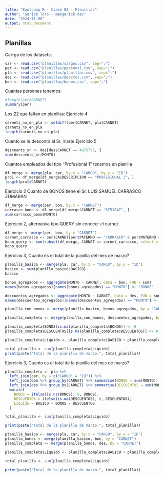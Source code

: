 ```yaml
---
title: "Bootcamp R - Clase 02 - Planillas"
author: "Gerick Toro - me@gerick.dev"
date: "2024-11-08"
output: html_document
---
```


## Planillas

Carrga de los datasets:

```r
car <- read.csv("planillas/cargos.csv", sep=";")
per <- read.csv("planillas/personal.csv", sep=";")
pla <- read.csv("planillas/planillas.csv", sep=";")
des <- read.csv("planillas/desctos.csv", sep=";")
bon <- read.csv("planillas/bonos.csv", sep=";")
```

Cuantas personas tenemos:

```r
#length(per$CARNET)
summary(per)
```

Los 22 que faltan en planillas:
Ejercicio 4
```r
carnets_no_en_pla <- setdiff(per$CARNET, pla$CARNET)
carnets_no_en_pla
length(carnets_no_en_pla)
```

Cuanto se le descontó al Sr. Iriarte
Ejercicio 5
```r
descuento_sr <- des[des$CARNET == 4875775, ]
sum(descuento_sr$MONTO)
```

Cuantos empleados del tipo "Profesional 1" tenemos en planilla
```r
df_merge <- merge(pla, car, by.x = "CARGO", by.y = "ID")
pro1 <- df_merge[df_merge$DESCRIPCION == "PROFESIONAL I", ]
length(pro1$CARNET)
```
Ejercicio 2
Cuanto de BONOS tiene el Sr. LUIS SAMUEL CARRASCO ZUMARAN

```r
df_merge <- merge(per, bon, by.x = "CARNET")
carrasco_bono <- df_merge[df_merge$CARNET == "6751047", ]
sum(carrasco_bono$MONTO)
```

Ejercicio 2, alternativa tipo QUERY sin conocer el carnet
```r
df_merge <- merge(per, bon, by = "CARNET")
carnet_carrasco <- per$CARNET[per$PATERNO == "CARRASCO" & per$MATERNO == "ZUMARAN" & per$NOMBRES == "LUIS SAMUEL"]
bono_query <- sum(subset(df_merge, CARNET == carnet_carrasco, select = MONTO))
bono_query
```

Ejercicio 3, Cuanto es el total de la planilla del mes de marzo?
```r
planilla_basico <- merge(pla, car, by.x = "CARGO", by.y = "ID")
basico <- sum(planilla_basico$BASICO)
basico

bonos_agregados <- aggregate(MONTO ~ CARNET, data = bon, FUN = sum)
names(bonos_agregados)[names(bonos_agregados) == "MONTO"] <- "BONOS"

descuentos_agregados <- aggregate(MONTO ~ CARNET, data = des, FUN = sum)
names(descuentos_agregados)[names(descuentos_agregados) == "MONTO"] <- "DESCUENTOS"

planilla_con_bonos <- merge(planilla_basico, bonos_agregados, by = "CARNET", all.x = TRUE)

planilla_completa <- merge(planilla_con_bonos, descuentos_agregados, by = "CARNET", all.x = TRUE)

planilla_completa$BONOS[is.na(planilla_completa$BONOS)] <- 0
planilla_completa$DESCUENTOS[is.na(planilla_completa$DESCUENTOS)] <- 0

planilla_completa$Liquido <- planilla_completa$BASICO + planilla_completa$BONOS - planilla_completa$DESCUENTOS

total_planilla <- sum(planilla_completa$Liquido)
print(paste("Total de la planilla de marzo:", total_planilla))
```

Ejercicio 3, Cuanto es el total de la planilla del mes de marzo?

```r
planilla_completa <- pla %>%
  left_join(car, by = c("CARGO" = "ID")) %>%
  left_join(bon %>% group_by(CARNET) %>% summarise(BONOS = sum(MONTO)), by = "CARNET") %>%
  left_join(des %>% group_by(CARNET) %>% summarise(DESCUENTOS = sum(MONTO)), by = "CARNET") %>%
  mutate(
    BONOS = ifelse(is.na(BONOS), 0, BONOS),
    DESCUENTOS = ifelse(is.na(DESCUENTOS), 0, DESCUENTOS),
    Liquido = BASICO + BONOS - DESCUENTOS
  )

total_planilla <- sum(planilla_completa$Liquido)

print(paste("Total de la planilla de marzo:", total_planilla))
```


```r
planilla_basico <- merge(pla, car, by.x = "CARGO", by.y = "ID")
planilla_bonos <- merge(planilla_basico, bon, by = "CARNET")
planilla_completa <- merge(planilla_bonos, des, by = "CARNET")

planilla_completa$Liquido <- planilla_completa$BASICO + planilla_completa$MONTO.y - planilla_completa$MONTO.x

total_planilla <- sum(planilla_completa$Liquido)

print(paste("Total de la planilla de marzo:", total_planilla))
```


